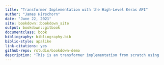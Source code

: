 ```yaml
--- 
title: "Transformer Implementation with the High-Level Keras API"
author: "James Hirschorn"
date: "June 22, 2021"
site: bookdown::bookdown_site
output: bookdown::gitbook
documentclass: book
bibliography: bibliography.bib
biblio-style: apalike
link-citations: yes
github-repo: rstudio/bookdown-demo
description: "This is an transformer implementation from scratch using the Keras API."
---
```


<!-- # Prerequisites -->
